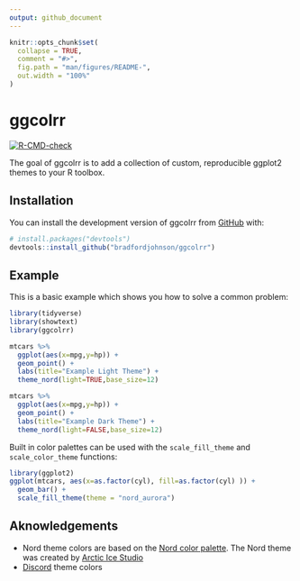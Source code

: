 ```yaml
---
output: github_document
---
```


<!-- README.md is generated from README.Rmd. Please edit that file -->

```r
knitr::opts_chunk$set(
  collapse = TRUE,
  comment = "#>",
  fig.path = "man/figures/README-",
  out.width = "100%"
)
```

# ggcolrr

<!-- badges: start -->
[![R-CMD-check](https://github.com/bradfordjohnson/ggcolrr/actions/workflows/R-CMD-check.yaml/badge.svg)](https://github.com/bradfordjohnson/ggcolrr/actions/workflows/R-CMD-check.yaml)
<!-- badges: end -->

The goal of ggcolrr is to add a collection of custom, reproducible ggplot2 themes to your R toolbox.

## Installation

You can install the development version of ggcolrr from [GitHub](https://github.com/) with:

``` r
# install.packages("devtools")
devtools::install_github("bradfordjohnson/ggcolrr")
```

## Example

This is a basic example which shows you how to solve a common problem:

```r
library(tidyverse)
library(showtext)
library(ggcolrr)

mtcars %>%
  ggplot(aes(x=mpg,y=hp)) +
  geom_point() +
  labs(title="Example Light Theme") +
  theme_nord(light=TRUE,base_size=12)
```

```r
mtcars %>%
  ggplot(aes(x=mpg,y=hp)) +
  geom_point() +
  labs(title="Example Dark Theme") +
  theme_nord(light=FALSE,base_size=12)
```

Built in color palettes can be used with the `scale_fill_theme` and `scale_color_theme` functions:

```r
library(ggplot2)
ggplot(mtcars, aes(x=as.factor(cyl), fill=as.factor(cyl) )) +
  geom_bar() +
  scale_fill_theme(theme = "nord_aurora")
```

## Aknowledgements

- Nord theme colors are based on the [Nord color palette](https://www.nordtheme.com/). The Nord theme was created by [Arctic Ice Studio](https://github.com/arcticicestudio)
- [Discord](https://discord.com/branding) theme colors
